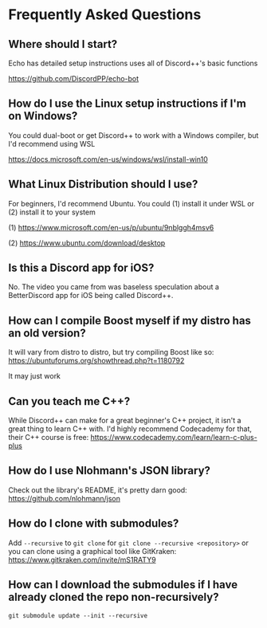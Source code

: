 # Frequently Asked Questions

[priority]: 4

## Where should I start?
Echo has detailed setup instructions uses all of Discord++'s basic functions

https://github.com/DiscordPP/echo-bot

## How do I use the Linux setup instructions if I'm on Windows?
You could dual-boot or get Discord++ to work with a Windows compiler, but I'd recommend using WSL

https://docs.microsoft.com/en-us/windows/wsl/install-win10

## What Linux Distribution should I use?
For beginners, I'd recommend Ubuntu. You could (1) install it under WSL or (2) install it to your system

(1) https://www.microsoft.com/en-us/p/ubuntu/9nblggh4msv6

(2) https://www.ubuntu.com/download/desktop

## Is this a Discord app for iOS?
No. The video you came from was baseless speculation about a BetterDiscord app for iOS being called Discord++.

## How can I compile Boost myself if my distro has an old version?
It will vary from distro to distro, but try compiling Boost like so: https://ubuntuforums.org/showthread.php?t=1180792

It may just work

## Can you teach me C++?
While Discord++ can make for a great beginner's C++ project, it isn't a great thing to learn C++ with. I'd highly recommend Codecademy for that, their C++ course is free:  https://www.codecademy.com/learn/learn-c-plus-plus

## How do I use Nlohmann's JSON library?
Check out the library's README, it's pretty darn good: https://github.com/nlohmann/json

## How do I clone with submodules?
Add `--recursive` to `git clone` for `git clone --recursive <repository>` or you can clone using a graphical tool like GitKraken: https://www.gitkraken.com/invite/mS1RATY9

## How can I download the submodules if I have already cloned the repo non-recursively?
`git submodule update --init --recursive`